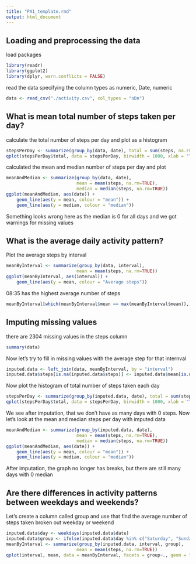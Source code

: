 ```yaml
---
title: "PA1_template.rmd"
output: html_document
---
```

## Loading and preprocessing the data  
load packages
```r
library(readr)
library(ggplot2)
library(dplyr, warn.conflicts = FALSE)
```
read the data specifying the column types as numeric, Date, numeric
```r
data <- read_csv("./activity.csv", col_types = "nDn")
```
## What is mean total number of steps taken per day?  
calculate the total number of steps per day and plot as a histogram  
```r
stepsPerDay <- summarize(group_by(data, date), total = sum(steps, na.rm=TRUE))
qplot(stepsPerDay$total, data = stepsPerDay, binwidth = 1000, xlab = "Total number of steps per day")
```  

calculated the mean and median number of steps per day and plot  
```r
meanAndMedian <- summarize(group_by(data, date), 
                           mean = mean(steps, na.rm=TRUE), 
                           median = median(steps, na.rm=TRUE))
ggplot(meanAndMedian, aes(date)) + 
    geom_line(aes(y = mean, colour = "mean")) + 
    geom_line(aes(y = median, colour = "median"))
```

Something looks wrong here as the median is 0 for all days and we got warnings for missing values  

## What is the average daily activity pattern?  
Plot the average steps by interval  
```r
meanByInterval <- summarize(group_by(data, interval), 
                           mean = mean(steps, na.rm=TRUE))
ggplot(meanByInterval, aes(interval)) + 
    geom_line(aes(y = mean, colour = "Average steps"))
```  

08:35 has the highest average number of steps  
```r
meanByInterval[which(meanByInterval$mean == max(meanByInterval$mean)),]
```
## Imputing missing values
there are 2304 missing values in the steps column  
```r
summary(data)
```  

Now let's try to fill in missing values with the average step for that internval  
```r
inputed.data <- left_join(data, meanByInterval, by = "interval")
inputed.data$steps[is.na(inputed.data$steps)] <- inputed.data$mean[is.na(inputed.data$steps)]
```  

Now plot the histogram of total number of steps taken each day  
```r
stepsPerDay <- summarize(group_by(inputed.data, date), total = sum(steps, na.rm=TRUE))
qplot(stepsPerDay$total, data = stepsPerDay, binwidth = 1000, xlab = "Total number of steps per day")
```  

We see after imputation, that we don't have as many days with 0 steps. Now let's look at the mean and median steps per day with imputed data  
```r
meanAndMedian <- summarize(group_by(inputed.data, date), 
                           mean = mean(steps, na.rm=TRUE), 
                           median = median(steps, na.rm=TRUE))
ggplot(meanAndMedian, aes(date)) + 
    geom_line(aes(y = mean, colour = "mean")) + 
    geom_line(aes(y = median, colour = "median"))
```  

After imputation, the graph no longer has breaks, but there are still many days with 0 median  

## Are there differences in activity patterns between weekdays and weekends?  
Let's create a column called group and use that find the average number of steps taken broken out weekday or weekend  
```r
inputed.data$day <- weekdays(inputed.data$date)
inputed.data$group <- ifelse(inputed.data$day %in% c("Saturday", "Sunday"), "Weekend","Weekday")
meanByInterval <- summarize(group_by(inputed.data, interval, group), 
                           mean = mean(steps, na.rm=TRUE))
qplot(interval, mean, data = meanByInterval, facets = group~., geom = "line")
```
